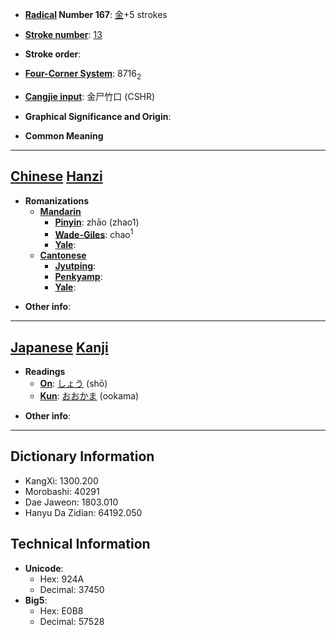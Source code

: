 * '''[[Wiktionary:Chinese radical index| Radical]] Number 167''': [[Wiktionary:Chinese radical index 金|金]]+5 strokes

* '''[[Wiktionary:Chinese total strokes index|Stroke number]]''': [[Wiktionary:Chinese total strokes index 13|13]]

* '''Stroke order''': 

* '''[[Wiktionary:Chinese four corner index|Four-Corner System]]''': 8716<sub>2</sub>

* '''[[Wiktionary:Chinese Cangjie index|Cangjie input]]''': 金尸竹口 (CSHR)

* '''Graphical Significance and Origin''': 

* '''Common Meaning'''

----

== [[Chinese]] [[Hanzi]] ==

* '''Romanizations'''
** '''[[Mandarin]]'''
*** '''[[Pinyin]]''': zhāo (zhao1)
*** '''[[Wade-Giles]]''': chao<sup>1</sup>
*** '''[[Yale]]''': 
** '''[[Cantonese]]'''
*** '''[[Jyutping]]''':
*** '''[[Penkyamp]]''': 
*** '''[[Yale]]''': 

* '''Other info''': 

----

== [[Japanese]] [[Kanji]] ==

* '''Readings'''
** '''[[On]]''': [[しょう]] (shō)
** '''[[Kun]]''': [[おおかま]] (ookama)

* '''Other info''':  

----

== Dictionary Information ==

* KangXi: 1300.200
* Morobashi: 40291
* Dae Jaweon: 1803.010
* Hanyu Da Zidian: 64192.050

== Technical Information ==

* '''Unicode''':
** Hex: 924A
** Decimal: 37450
* '''Big5''':
** Hex: E0B8
** Decimal: 57528